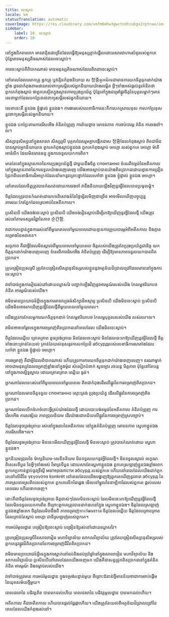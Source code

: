 ```yaml
---
title: ចេះស្តាប់
locale: km
statusTranslation: automatic
coverImage: https://res.cloudinary.com/xmfm6mhw3gwctndtcubgx2rptnae/image/upload/v1740337243/small_cover_educacion_fundamental_a051170f1c.webp
sidebar:
    label: 10. ចេះស្តាប់
    order: 10
---
```

នៅក្នុងពិភពលោក មានវាគ្មិនជាច្រើនដែលធ្វើឱ្យមនុស្សភ្ញាក់ផ្អើលដោយសារវោហារស័ព្ទរបស់ពួកគេ ប៉ុន្តែមានមនុស្សតិចណាស់ដែលចេះស្តាប់។

ការចេះស្តាប់គឺពិបាកណាស់ មានមនុស្សតិចណាស់ដែលពិតជាចេះស្តាប់។

នៅពេលដែលលោកគ្រូ អ្នកគ្រូ ឬវាគ្មិនកំពុងនិយាយ ស 청중ดูเหมือนជាមានការយកចិត្តទុកដាក់យ៉ាងខ្លាំង ដូចជាកំពុងតាមដានរាល់ពាក្យសម្ដីរបស់អ្នកនិយាយយ៉ាងលម្អិត អ្វីៗទាំងអស់ផ្តល់នូវគំនិតថាពួកគេកំពុងស្តាប់ ថាពួកគេស្ថិតក្នុងស្ថានភាពប្រុងប្រយ័ត្ន ប៉ុន្តែនៅក្នុងជម្រៅផ្លូវចិត្តនៃបុគ្គលម្នាក់ៗមានលេខាម្នាក់ដែលបកប្រែរាល់ពាក្យសម្ដីរបស់អ្នកនិយាយ។

លេខានេះគឺ ខ្លួនឯង ខ្ញុំផ្ទាល់ ខ្លួនឯង។ ការងាររបស់លេខាធិការនេះគឺការបកស្រាយខុស ការបកប្រែខុសនូវពាក្យសម្ដីរបស់អ្នកនិយាយ។

ខ្លួនឯង បកប្រែតាមការរើសអើង គំនិតបំព្រួញ ការភ័យខ្លាច មោទនភាព ការថប់បារម្ភ គំនិត ការចងចាំ។ល។

សិស្សានុសិស្សនៅក្នុងសាលា សិស្សស្រី បុគ្គលដែលរួមគ្នាបង្កើតជាស 청중ដែលកំពុងស្តាប់ ពិតជាមិនបានស្តាប់អ្នកនិយាយទេ ពួកគេកំពុងស្តាប់ខ្លួនឯង ពួកគេកំពុងស្តាប់ អេហ្គោ របស់ពួកគេ អេហ្គោ ម៉ាគីអាវ៉េលីក ដែលមិនមានឆន្ទៈក្នុងការទទួលយកការពិត។

មានតែនៅក្នុងស្ថានភាពនៃការប្រុងប្រយ័ត្នថ្មី ជាមួយនឹងចិត្ត спонтанно ទំនេរពីទម្ងន់នៃអតីតកាល នៅក្នុងស្ថានភាពនៃការទទួលយ៉ាងពេញលេញ យើងអាចស្តាប់បានយ៉ាងពិតប្រាកដដោយគ្មានការជ្រៀតជ្រែកពីលេខាធិការដ៏អាក្រក់ដែលនាំមកនូវគ្រោះថ្នាក់ដែលហៅថា ខ្លួនឯង ខ្ញុំផ្ទាល់ ខ្លួនឯង អេហ្គោ។

នៅពេលដែលចិត្តត្រូវបានកំណត់ដោយការចងចាំ វានឹងនិយាយឡើងវិញនូវអ្វីដែលបានប្រមូលផ្តុំ។

ចិត្តដែលត្រូវបានកំណត់ដោយបទពិសោធន៍នៃថ្ងៃម្សិលមិញជាច្រើន អាចមើលឃើញបច្ចុប្បន្នតាមរយៈកែវភ្នែកដែលស្រអាប់នៃអតីតកាល។

ប្រសិនបើ យើងចង់ចេះស្តាប់ ប្រសិនបើ យើងចង់រៀនស្តាប់ដើម្បីរកឱ្យឃើញនូវអ្វីដែលថ្មី យើងត្រូវរស់នៅតាមទស្សនវិជ្ជានៃភាព 순간함.

វាជាការបន្ទាន់ក្នុងការរស់នៅពីមួយពេលទៅមួយពេលដោយគ្មានការព្រួយបារម្ភអំពីអតីតកាល និងគ្មានគម្រោងនៃអនាគត។

សច្ចភាព គឺជាអ្វីដែលមិនស្គាល់ពីមួយពេលទៅមួយពេល ចិត្តរបស់យើងត្រូវតែប្រុងប្រយ័ត្នជានិច្ច យកចិត្តទុកដាក់យ៉ាងពេញលេញ ទំនេរពីការរើសអើង គំនិតបំព្រួញ ដើម្បីឱ្យមានភាពទទួលយកបានពិតប្រាកដ។

គ្រូបង្រៀនប្រុសស្រី ត្រូវតែបង្រៀនសិស្សានុសិស្សរបស់ខ្លួននូវអត្ថន័យដ៏ជ្រាលជ្រៅដែលមាននៅក្នុងការចេះស្តាប់។

វាចាំបាច់ក្នុងការរៀនរស់នៅដោយឈ្លាសវៃ បញ្ជាក់ឡើងវិញនូវអារម្មណ៍របស់យើង កែលម្អឥរិយាបថ គំនិត អារម្មណ៍របស់យើង។

វាមិនមានប្រយោជន៍អ្វីទេក្នុងការមានវប្បធម៌សិក្សាដ៏អស្ចារ្យ ប្រសិនបើ យើងមិនចេះស្តាប់ ប្រសិនបើ យើងមិនអាចរកឃើញនូវអ្វីដែលថ្មីពីមួយពេលទៅមួយពេល។

យើងត្រូវការកែលម្អការយកចិត្តទុកដាក់ កែលម្អឥរិយាបថ កែលម្អបុគ្គលរបស់យើង របស់របរ។ល។

វាមិនអាចទៅរួចទេក្នុងការចម្រាញ់ពិតប្រាកដនៅពេលដែល យើងមិនចេះស្តាប់។

ចិត្តដែលឈ្លើយ គ្រោតគ្រាត ខូចទ្រង់ទ្រាយ មិនដែលចេះស្តាប់ មិនដែលចេះរកឱ្យឃើញនូវអ្វីដែលថ្មី ចិត្តទាំងនោះគ្រាន់តែយល់ គ្រាន់តែយល់ខុសនូវការបកប្រែដ៏ абсурдរបស់លេខាធិការសាតាំងដែលហៅថា ខ្លួនឯង ខ្ញុំផ្ទាល់ អេហ្គោ។

ការចម្រាញ់ គឺជាអ្វីដែលពិបាកណាស់ ហើយត្រូវការការយកចិត្តទុកដាក់យ៉ាងពេញលេញ។ នរណាម្នាក់អាចជាមនុស្សដែលចម្រាញ់ខ្លាំងនៅក្នុងម៉ូដ សំលៀកបំពាក់ សួនច្បារ រថយន្ត មិត្តភាព ប៉ុន្តែនៅតែបន្តនៅក្នុងភាពស្និទ្ធស្នាល ដោយគ្រោតគ្រាត ឈ្លើយ ធ្ងន់។

អ្នកណាដែលចេះរស់នៅពីមួយពេលទៅមួយពេល ពិតជាកំពុងដើរលើផ្លូវនៃការចម្រាញ់ពិតប្រាកដ។

អ្នកណាដែលមានចិត្តទទួល  спонтанно ស្មោះត្រង់ ប្រុងប្រយ័ត្ន ដើរលើផ្លូវនៃការចម្រាញ់ពិតប្រាកដ។

អ្នកណាដែលបើកចំហចំពោះអ្វីគ្រប់យ៉ាងដែលថ្មី ដោយបោះបង់ទម្ងន់នៃអតីតកាល គំនិតបំព្រួញ ការរើសអើង ការសង្ស័យ ភាពជ្រុលនិយម ដើរយ៉ាងជោគជ័យលើផ្លូវនៃការចម្រាញ់ស្របច្បាប់។

ចិត្តដែលខូចទ្រង់ទ្រាយ រស់នៅក្នុងដបនៃអតីតកាល នៅក្នុងគំនិតបំព្រួញ មោទនភាព ស្នេហាខ្លួនឯង ការរើសអើង។ល។

ចិត្តដែលខូចទ្រង់ទ្រាយ មិនចេះមើលឃើញនូវអ្វីដែលថ្មី មិនចេះស្តាប់ ត្រូវបានកំណត់ដោយ ស្នេហាខ្លួនឯង។

អ្នកនិយមជ្រុលនៃ ម៉ាក្សនិយម-លេនីននិយម មិនទទួលយកនូវអ្វីដែលថ្មី។ មិនទទួលស្គាល់ លក្ខណៈពិសេសទីបួន នៃអ្វីៗទាំងអស់ វិមាត្រទីបួន ដោយសារតែស្នេហាខ្លួនឯង ពួកគេស្រឡាញ់ខ្លួនឯងខ្លាំងពេក ពួកគេប្រកាន់ខ្ជាប់នូវទ្រឹស្តី матеріалісти абсурд របស់ពួកគេ ហើយនៅពេលដែលយើងដាក់ពួកគេនៅលើដីនៃ γεγονότα konkrét  នៅពេលដែលយើងបង្ហាញឱ្យពួកគេឃើញនូវភាព абсурд នៃភាពស្រពេចស្រពិលរបស់ពួកគេ ពួកគេលើកដៃឆ្វេង មើលទៅម្ជុលនៃនាឡិកាដៃរបស់ពួកគេ ផ្តល់លេសគេចវេស ហើយចាកចេញ។

នោះគឺជាចិត្តដែលខូចទ្រង់ទ្រាយ ចិត្តចាស់ៗដែលមិនចេះស្តាប់ ដែលមិនចេះរកឱ្យឃើញនូវអ្វីដែលថ្មី ដែលមិនទទួលយកការពិត ពីព្រោះពួកគេត្រូវបានដាក់ដបនៅក្នុង ស្នេហាខ្លួនឯង។ ចិត្តដែលស្រឡាញ់ខ្លួនឯងខ្លាំងពេក ចិត្តដែលមិនដឹងពី ភាពចម្រាញ់ทางวัฒนธรรม ចិត្តដែលឈ្លើយ ចិត្តដែលគ្រោតគ្រាត ដែលគ្រាន់តែស្តាប់ អេហ្គោ ជាទីស្រឡាញ់របស់ពួកគេ។

ការអប់រំមូលដ្ឋាន បង្រៀនឱ្យចេះស្តាប់ បង្រៀនឱ្យរស់នៅដោយឈ្លាសវៃ។

គ្រូបង្រៀនប្រុសស្រីនៃសាលារៀន មហាវិទ្យាល័យ សាកលវិទ្យាល័យ ត្រូវតែបង្រៀនសិស្សានុសិស្សរបស់ពួកគេនូវផ្លូវដ៏ពិតប្រាកដនៃការចម្រាញ់ជីវិតពិតប្រាកដ។

វាមិនមានប្រយោជន៍អ្វីទេក្នុងការស្នាក់នៅដប់និងដប់ប្រាំឆ្នាំនៅក្នុងសាលារៀន មហាវិទ្យាល័យ និងសាកលវិទ្យាល័យ ប្រសិនបើនៅពេលដែលយើងចេញមក យើងគឺជាសត្វជ្រូកពិតប្រាកដនៅក្នុងគំនិត គំនិត អារម្មណ៍ និងទម្លាប់របស់យើង។

វាចាំបាច់ត្រូវមាន ការអប់រំមូលដ្ឋាន ក្នុងទម្រង់បន្ទាន់មួយ ពីព្រោះជំនាន់ថ្មីមានន័យថាជាការចាប់ផ្តើមនៃយុគសម័យថ្មីមួយ។

ពេលវេលានៃ បដិវត្តពិត បានមកដល់ហើយ ពេលវេលានៃ បដិវត្តមូលដ្ឋាន បានមកដល់ហើយ។

អតីតកាល គឺជាអតីតកាល ហើយបានផ្តល់ផ្លែផ្កាហើយ។ យើងត្រូវតែយល់ពីអត្ថន័យដ៏ជ្រាលជ្រៅនៃពេលដែលយើងកំពុងរស់នៅ។

